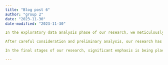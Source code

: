 ```yaml
---
title: "Blog post 6"
author: "group 2"
date: "2023-11-30"
date-modified: "2023-11-30"

In the exploratory data analysis phase of our research, we meticulously selected a subset of 20,000 data points from each year spanning 2016 to 2021, from the extensive Vital Statistics Natality Birth Data. This strategic selection has allowed for a manageable yet representative dataset, enabling us to perform a more focused and detailed analysis. Our EDA process involves a multifaceted approach focused on the tendency of women first pregnant age and correlation, employing advanced statistical techniques to dissect and understand the nuances within the data. The aim here is to explore underlying trends, distributions, and potential relationships among key variables such as maternal age, education, race, and health conditions. By methodically visualizing and analyzing these yearly datasets, we aim to uncover evolving patterns and insights that could shed light on the factors influencing birth outcomes over these years.

After careful consideration and preliminary analysis, our research has crystallized around a pivotal thesis focused on underage pregnancy. The thesis posits that "Underage pregnancy is intricately linked to a spectrum of socio-economic, educational, and health-related factors, and these relationships have evolved distinctly over the years from 2016 to 2021." This thesis is not a mere hypothesis but a guiding statement that shapes our research direction. It implies a complex interplay of various factors influencing underage pregnancy, with an emphasis on how these dynamics have changed over recent years. The goal of our research is to delve into these aspects, using our rich dataset to substantiate or refine our thesis, thereby contributing meaningful insights into the discourse on underage pregnancy.

In the final stages of our research, significant emphasis is being placed on refining our visualizations and tables. Recognizing the crucial role of clear and compelling visuals in conveying complex data, we are employing tools like ggpubr for graph enhancements and the gt package for sophisticated table formatting. These tools not only aid in the aesthetic enhancement of our figures and tables but also ensure that they effectively communicate the nuances and findings of our analysis. Each visualization is carefully crafted to highlight key trends and insights, with special attention to detail in titles, captions, annotations, and highlights. This approach not only aids in the clarity of our presentation but also serves to reinforce and illustrate the primary findings and implications of our research, particularly in relation to our thesis on underage pregnancy.

---
```


